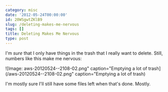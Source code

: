 ```yaml
---
category: misc
date: '2012-05-24T00:00:00'
id: 20WSgwtZKlB9
slug: /deleting-makes-me-nervous
tags: []
title: Deleting Makes Me Nervous
type: post
---
```


I'm *sure* that I only have things in the trash that I really want to delete. Still, numbers like this make me nervous:

![Image: aws-20120524--2108-02.png" caption="Emptying a lot of trash](/aws-20120524--2108-02.png" caption="Emptying a lot of trash)

I'm mostly sure I'll still have some files left when that's done. Mostly.